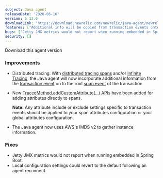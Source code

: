 ```yaml
---
subject: Java agent
releaseDate: '2020-06-16'
version: 5.13.0
downloadLink: 'https://download.newrelic.com/newrelic/java-agent/newrelic-agent/5.13.0/'
features: ["Additional info will be copied from transaction events onto span events when using distributed or Infinite Tracing", "Added TracedMethod.addCustomAttribute APIs for adding attributes to spans", "The Java agent now uses AWS's IMDS v2 to gather instance information"]
bugs: ["Jetty JMX metrics would not report when running embedded in Spring Boot", "Local configuration settings could revert to the default following an agent reconnect"]
security: []
---
```

<ButtonGroup>
  <ButtonLink
    role="button"
    to="https://download.newrelic.com/newrelic/java-agent/newrelic-agent/5.13.0/"
    variant="primary"
  >
    Download this agent version
  </ButtonLink>
</ButtonGroup>

### Improvements

* Distributed tracing: With [distributed tracing spans](https://docs.newrelic.com/docs/understand-dependencies/distributed-tracing/get-started/introduction-distributed-tracing) and/or [Infinite Tracing](/docs/distributed-tracing/infinite-tracing/introduction-infinite-tracing), the Java agent will now incorporate additional information from the [transaction event](https://docs.newrelic.com/attribute-dictionary?attribute_name=&events_tids%5B%5D=8236) on to the root [span event](https://docs.newrelic.com/attribute-dictionary?attribute_name=&field_data_source_tid%5B%5D=8332) of the transaction.
* New [TracedMethod.addCustomAttribute(...) APIs](https://newrelic.github.io/java-agent-api/javadoc/com/newrelic/api/agent/TracedMethod.html) have been added for adding attributes directly to spans.

  **Note:** Any attribute include or exclude settings specific to transaction events should be applied to your span attributes configuration or your global attributes configuration.
* The Java agent now uses AWS's IMDS v2 to gather instance information.

### Fixes

* <DNT>Jetty<DNT> JMX metrics would not report when running embedded in Spring Boot.
* Local configuration settings could revert to the default following an agent reconnect.
